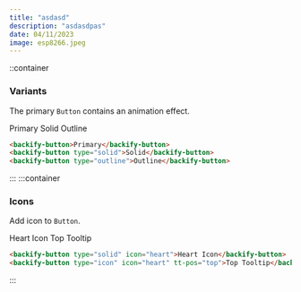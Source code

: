 ```yaml
---
title: "asdasd"
description: "asdasdpas"
date: 04/11/2023
image: esp8266.jpeg
---
```


::container
### Variants
The primary `Button` contains an animation effect.

<BackifyButton>Primary</BackifyButton>
<BackifyButton type="solid">Solid</BackifyButton>
<BackifyButton type="outline">Outline</BackifyButton>
~~~html
<backify-button>Primary</backify-button>
<backify-button type="solid">Solid</backify-button>
<backify-button type="outline">Outline</backify-button>
~~~
:::
:::container
### Icons
Add icon to `Button`.

<BackifyButton type="solid" icon="heart">Heart Icon</BackifyButton>
<BackifyButton type="icon" icon="heart" tt-pos="top">Top Tooltip</BackifyButton>
~~~html
<backify-button type="solid" icon="heart">Heart Icon</backify-button>
<backify-button type="icon" icon="heart" tt-pos="top">Top Tooltip</backify-button>
~~~
:::